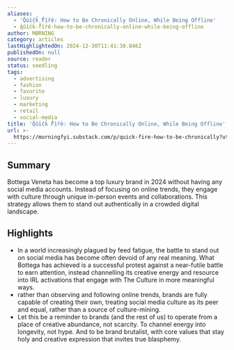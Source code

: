 ```yaml
---
aliases:
  - 'Q̾u̾i̾c̾k̾ ̾F̾i̾r̾e̾: How to Be Chronically Online, While Being Offline'
  - q̾u̾i̾c̾k̾-̾f̾i̾r̾e̾-how-to-be-chronically-online-while-being-offline
author: MØRNING
category: articles
lastHighlightedOn: 2024-12-30T11:41:30.846Z
publishedOn: null
source: reader
status: seedling
tags:
  - advertising
  - fashion
  - favorite
  - luxury
  - marketing
  - retail
  - social-media
title: 'Q̾u̾i̾c̾k̾ ̾F̾i̾r̾e̾: How to Be Chronically Online, While Being Offline'
url: >-
  https://morningfyi.substack.com/p/quick-fire-how-to-be-chronically?utm_source=post-email-title&publication_id=769692&post_id=151610343&utm_campaign=email-post-title&isFreemail=true&r=og9hp&triedRedirect=true&utm_medium=email
---
```

## Summary

Bottega Veneta has become a top luxury brand in 2024 without having any social media accounts. Instead of focusing on online trends, they engage with culture through unique in-person events and collaborations. This strategy allows them to stand out authentically in a crowded digital landscape.

## Highlights

- In a world increasingly plagued by feed fatigue, the battle to stand out on social media has become often devoid of any real meaning. What Bottega has achieved is a successful protest against a near-futile battle to earn attention, instead channelling its creative energy and resource into IRL activations that engage with The Culture in more meaningful ways.
- rather than observing and following online trends, brands are fully capable of creating their own, treating social media culture as its peer and equal, rather than a source of culture-mining.
- Let this be a reminder to brands (and the rest of us) to operate from a place of creative abundance, not scarcity. To channel energy into longevity, not hype. And to be brand brutalist, with core values that stay holy and creative expression that invites true blasphemy.
